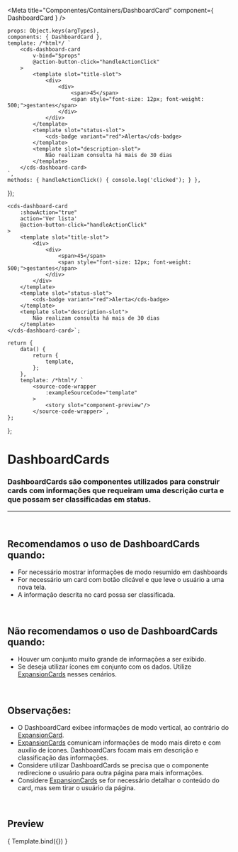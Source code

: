 
<Meta
	title="Componentes/Containers/DashboardCard"
	component={ DashboardCard }
/>

	props: Object.keys(argTypes),
	components: { DashboardCard },
	template: /*html*/ `
		<cds-dashboard-card
			v-bind="$props"
			@action-button-click="handleActionClick"
		>
			<template slot="title-slot">
				<div>
					<div>
						<span>45</span>
						<span style="font-size: 12px; font-weight: 500;">gestantes</span>
					</div>
				</div>
			</template>
			<template slot="status-slot">
				<cds-badge variant="red">Alerta</cds-badge>
			</template>
			<template slot="description-slot">
				Não realizam consulta há mais de 30 dias
			</template>
		</cds-dashboard-card>
	`,
	methods: { handleActionClick() { console.log('clicked'); } },
});

	<cds-dashboard-card
		:showAction="true"
		action='Ver lista'
		@action-button-click="handleActionClick"
	>
		<template slot="title-slot">
			<div>
				<div>
					<span>45</span>
					<span style="font-size: 12px; font-weight: 500;">gestantes</span>
				</div>
			</div>
		</template>
		<template slot="status-slot">
			<cds-badge variant="red">Alerta</cds-badge>
		</template>
		<template slot="description-slot">
			Não realizam consulta há mais de 30 dias
		</template>
	</cds-dashboard-card>`;

	return {
		data() {
			return {
				template,
			};
		},
		template: /*html*/ `
			<source-code-wrapper
				:exampleSourceCode="template"
			>
				<story slot="component-preview"/>
			</source-code-wrapper>`,
	};
};

# DashboardCards

### DashboardCards são componentes utilizados para construir cards com informações que requeiram uma descrição curta e que possam ser classificadas em status.
---
<br />

## Recomendamos o uso de DashboardCards quando:
- For necessário mostrar informações de modo resumido em dashboards
- For necessário um card com botão clicável e que leve o usuário a uma nova tela.
- A informação descrita no card possa ser classificada.


<br />

## Não recomendamos o uso de DashboardCards quando:
- Houver um conjunto muito grande de informações a ser exibido.
- Se deseja utilizar ícones em conjunto com os dados. Utilize <a href="https://sysvale.github.io/cuida/?path=/docs/componentes-containers-expansioncard--expansion-card">ExpansionCards</a> nesses cenários.

<br />

## Observações:
- O DashboardCard exibee informações de modo vertical, ao contrário do <a href="https://sysvale.github.io/cuida/?path=/docs/componentes-containers-expansioncard--expansion-card">ExpansionCard</a>.
- <a href="https://sysvale.github.io/cuida/?path=/docs/componentes-containers-expansioncard--expansion-card">ExpansionCards</a> comunicam informações de modo mais direto e com auxílio de ícones. DashboardCars focam mais em descrição e classificação das informações.
- Considere utilizar DashboardCards se precisa que o componente redirecione o usuário para outra página para mais informações.
- Considere <a href="https://sysvale.github.io/cuida/?path=/docs/componentes-containers-expansioncard--expansion-card">ExpansionCards</a> se for necessário detalhar o conteúdo do card, mas sem tirar o usuário da página.

<br />

## Preview

<Canvas>
	<Story
		name="DashboardCard"
		decorators={[docsDecorator]}
		args={{
			showAction: true,
			action: 'Ver lista'
		}}
	>
		{ Template.bind({}) }
	</Story>
</Canvas>

<ArgsTable story="DashboardCard" />
